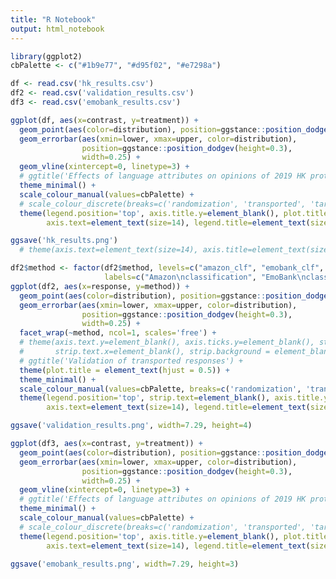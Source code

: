 ```yaml
---
title: "R Notebook"
output: html_notebook
---
```


```r
library(ggplot2)
cbPalette <- c("#1b9e77", "#d95f02", "#e7298a")
```

```r
df <- read.csv('hk_results.csv')
df2 <- read.csv('validation_results.csv')
df3 <- read.csv('emobank_results.csv')
```

```r
ggplot(df, aes(x=contrast, y=treatment)) + 
  geom_point(aes(color=distribution), position=ggstance::position_dodgev(height=0.3)) +
  geom_errorbar(aes(xmin=lower, xmax=upper, color=distribution),
                position=ggstance::position_dodgev(height=0.3),
                width=0.25) +
  geom_vline(xintercept=0, linetype=3) +
  # ggtitle('Effects of language attributes on opinions of 2019 HK protests') + 
  theme_minimal() +
  scale_colour_manual(values=cbPalette) +
  # scale_colour_discrete(breaks=c('randomization', 'transported', 'target')) + 
  theme(legend.position='top', axis.title.y=element_blank(), plot.title = element_text(hjust = 0.5),
        axis.text=element_text(size=14), legend.title=element_text(size=16), legend.text=element_text(size=14), axis.title.x=element_text(size=16))

ggsave('hk_results.png')
  # theme(axis.text=element_text(size=14), axis.title=element_text(size=14))
```

```r
df2$method <- factor(df2$method, levels=c("amazon_clf", "emobank_clf", "emobank_lm"),
                     labels=c("Amazon\nclassification", "EmoBank\nclassification", "EmoBank\nlanguage\n modeling"))
ggplot(df2, aes(x=response, y=method)) + 
  geom_point(aes(color=distribution), position=ggstance::position_dodgev(height=0.3)) +
  geom_errorbar(aes(xmin=lower, xmax=upper, color=distribution),
                position=ggstance::position_dodgev(height=0.3),
                width=0.25) +
  facet_wrap(~method, ncol=1, scales='free') +
  # theme(axis.text.y=element_blank(), axis.ticks.y=element_blank(), strip.text.y=element_blank(),
  #       strip.text.x=element_blank(), strip.background = element_blank()) + 
  # ggtitle('Validation of transported responses') + 
  theme(plot.title = element_text(hjust = 0.5)) + 
  theme_minimal() +
  scale_colour_manual(values=cbPalette, breaks=c('randomization', 'transported', 'target')) +
  theme(legend.position='top', strip.text=element_blank(), axis.title.y=element_blank(),
        axis.text=element_text(size=14), legend.title=element_text(size=16), legend.text=element_text(size=14), axis.title.x=element_text(size=16))

ggsave('validation_results.png', width=7.29, height=4)
```

```r
ggplot(df3, aes(x=contrast, y=treatment)) + 
  geom_point(aes(color=distribution), position=ggstance::position_dodgev(height=0.3)) +
  geom_errorbar(aes(xmin=lower, xmax=upper, color=distribution),
                position=ggstance::position_dodgev(height=0.3),
                width=0.25) +
  geom_vline(xintercept=0, linetype=3) +
  # ggtitle('Effects of language attributes on opinions of 2019 HK protests') + 
  theme_minimal() +
  scale_colour_manual(values=cbPalette) +
  # scale_colour_discrete(breaks=c('randomization', 'transported', 'target')) + 
  theme(legend.position='top', axis.title.y=element_blank(), plot.title = element_text(hjust = 0.5),
        axis.text=element_text(size=14), legend.title=element_text(size=16), legend.text=element_text(size=14), axis.title.x=element_text(size=16))

ggsave('emobank_results.png', width=7.29, height=3)
```

